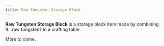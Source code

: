 ```yaml
---
title: Raw Tungsten Storage Block
---
```


<ItemImage file="raw_tungsten_storage_block" alt="Raw Tungsten Storage Block" size="200" />

**Raw Tungsten Storage Block** is a storage block item made by combining 9...raw tungsten? in a crafting table.

More to come.
